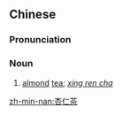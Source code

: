 ==Chinese==
{{zh-forms|type=21}}

===Pronunciation===
{{zh-pron
|m=xìngrénchá
|c=hang6 jan4 caa4
|cat=n
}}

===Noun===
{{zh-noun}}

# [[almond]] [[tea]]; [[w:Xing ren cha|''xing ren cha'']]

[[zh-min-nan:杏仁茶]]